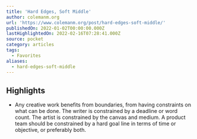 ```yaml
---
title: 'Hard Edges, Soft Middle'
author: colemanm.org
url: 'https://www.colemanm.org/post/hard-edges-soft-middle/'
publishedOn: 2022-01-02T00:00:00.000Z
lastHighlightedOn: 2022-02-16T07:28:41.000Z
source: pocket
category: articles
tags:
  - Favorites
aliases:
  - hard-edges-soft-middle
---
```

## Highlights
- Any creative work benefits from boundaries, from having constraints on what can be done. The writer is constrained by a deadline or word count. The artist is constrained by the canvas and medium. A product team should be constrained by a hard goal line in terms of time or objective, or preferably both.

